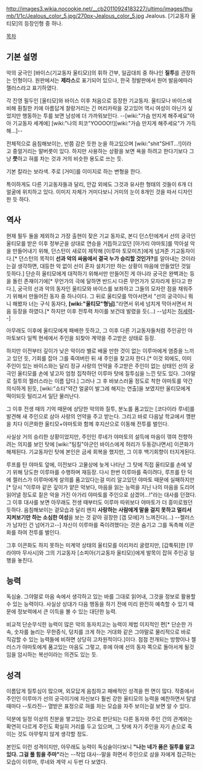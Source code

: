 http://images3.wikia.nocookie.net/__cb20110924183227/ultimo/images/thumb/1/1c/Jealous_color_5.jpg/270px-Jealous_color_5.jpg
Jealous. 
[기교동자 울티모]의 등장인형 중 하나. 

[[목차]]

== 기본 설명 ==
악의 궁극인 [바이스(기교동자 울티모)]의 휘하 간부, 일곱대죄 중 하나인 '''질투'''를 관장하는 인형이다. 원판에서는 '''제라스'''로 표기되어 있으나, 한국 정발판에서 원어 발음에따라 젤러스라고 표기하였다.

각 진영 필두인 [울티모]와 바이스 이후 처음으로 등장한 기교동자. 울티모나 바이스에 비해 훤칠한 키에 아름답게 찰랑거리는 긴 머리카락을 갖고있어 역시 여성이 아닌가 싶었지만 행동하는 투를 보면 남성에 더 가까워보인다. --[wiki:"가슴 만지게 해주세요"아아 기교동자 세계에] [wiki:"나의 피코"YOOOO!!][wiki:"가슴 만지게 해주세요"가 가득해...]--

전체적으로 음침해보이는, 반쯤 감은 듯한 눈을 하고있으며 [wiki:"shit"SHIT...!]이라고 중얼거리는 말버릇이 있다. 하지만 사용하는 상황을 보면 욕을 하려고 한다기보다 그냥 '''쯧'''하고 혀를 차는 것과 거의 비슷한 용도로 쓰는 듯.

기본 칼라는 보라색. 주로 [거미]를 이미지로 하는 변형을 한다.

특이하게도 다른 기교동자들과 달리, 안갑 외에도 그것과 유사한 형태의 것들이 6개 더 얼굴에 위치하고 있다. 이미지 자체가 거미다보니 거미의 눈이 8개인 것을 따서 디자인 한 듯 하다.

== 역사 ==
현재 필두 둘을 제외하고 가장 출현이 잦은 기교 동자로, 본디 던스턴에게서 선의 궁극인 울티모를 받은 이후 정부군을 상대로 연승을 거듭하고있던 [아가리 야마토]를 막아설 악을 만들어내기 위해, 던스턴이 새로이 제작해 [이루마 토모미츠]에게 넘겨준 기교동자이다.[* 던스턴의 목적이 '''선과 악의 싸움에서 결국 누가 승리할 것인가?'''를 알아내는 것이라는걸 생각하면, 대등한 악 없이 선이 혼자 설치기만 하는 상황이 마음에 안들었던 것일 듯하다.] 단순히 울티모에게 대적하기 위해서만 만들어진 게 아니라 궁극은 완벽과는 등을 돌린 존재이기에[* 무언가의 극에 달하면 반드시 다른 무언가가 모자라게 된다고 한다.], 궁극의 선과 악의 동자인 울티모와 바이스를 보좌하고 그들의 모자란 점을 채워주기 위해서 만들어진 동자 중 하나이다. 그 뒤로 울티모를 막아서면서 "선의 궁극이니 뭐니 해봤자 너는 구식 동자다, '''[wiki:"울티모"형님]'''."라면서 위세 넘치게 막아서면서 처음 등장을 하였다.[* 하지만 이후 전투력 차이를 보건데 발렸을 듯(...) --넘치는 [[허세력]]--]

아무래도 이후에 울티모에게 패배한 듯하고, 그 이후 다른 기교동자들처럼 주인공인 야마토보다 일찍 현세에서 주인을 되찾아 계약을 주고받은 상태로 등장. 

하지만 이전부터 깊이가 낮은 악이라 별로 배울 만한 것이 없는 이루마에게 염증을 느끼고 있던 듯, 기회를 잡아 그를 죽여버린 뒤 새 주인을 찾고자 한다.[* 이것 외에도, 이미 주인이 있는 바이스와는 달리 정규 사랑의 언약을 주고받은 주인이 없는 상태인 선의 궁극인 울티모를 손에 넣고자 엄청 집착하던 이루마 탓에 질투심을 느낀 탓도 있다. 그야말로 질투의 젤러스라는 이름 답다.] 그러나 그 후 바보스러울 정도로 착한 야마토를 약간 의식하게 된듯, [wiki:"쇼타"약간 얼굴이 발그레 해지는 연출]을 보였지만 울티모에게 떡이되듯 털리고서 일단 물러난다.

그 이후 전생 때의 기억 때문에 상당한 악의와 질투, 분노를 품고있는 [코다이라 루네]를 발견해 새 주인으로 삼아 사랑의 언약을 주고 받는다. 그리고 바로 다음날 학교에서 깽판을 치다 이콘화한 울티모+야마토와 함께 후지산으로 이동해 전투를 벌인다.

사실상 거의 승리한 상황이었지만, 주인인 루네가 야마토의 설득에 마음이 꺾여 전향하려는 의지를 보인 탓에 [wiki:"팀킬"아군인 바이스에게 허리가 두동강나면서] 이콘화가 해제된다. 기교동자인 탓에 본인은 금세 회복을 했지만, 그 이후 백기회향이 터지게된다.

루프를 탄 야마토 앞에, 이전보다 고물상에 늦게 나타난 그 탓에 직접 울티모를 손에 넣기 위해 당도한 이루마를 수행하며 재등장. 다시 한번 이루마를 죽이려다, 루프를 탄 덕에 젤러스가 이루마에게 살의를 품고있다는걸 미리 알고있던 야마토 때문에 실패하지만[* 당시 "이루마 같은 깊이가 얕은 악보다, 마음을 읽는 능력을 지닌 나의 마음을 도리어 읽어낼 정도로 짙은 악을 가진 아가리 야마토를 주인으로 삼겠어...!"라는 대사를 던졌다. 그 이후 대사를 보면 아무래도 전생 때부터도 이루마 따위보다 야마토가 더 흥미로웠던 듯하다. 음침해보이는 겉모습과 달리 왠지 '''사랑하는 사람에게 말을 걸지 못하고 멀리서 지켜보기만 하는 소심한 여성'''을 보는 것 같아 굉장한 [갭 모에]가 느껴진다(...) --젤러스가 남자인 건 넘어가고--]  자신이 이루마를 죽이려했다는 것은 숨기고 그를 독촉해 이콘화를 하여 전투를 벌인다. 

그후 이콘화도 하지 못하는 미계약 상태의 울티모를 이리저리 굴렸지만, [갑툭튀]한 [무라야마 무사시]와 그의 기교동자 [소피아(기교동자 울티모)]에게 발목이 잡혀 주인공 일행을 놓친다.

== 능력 ==
독심술. 그야말로 마음 속에서 생각하고 있는 바를 그대로 읽어내, 그것을 정보로 활용할 수 있는 능력이다. 사실상 상대가 다음 행동을 하기 전에 미리 완전히 예측할 수 있기 때문에 정보력에서 큰 이득을 볼 수 있는 대단한 능력.

비교적 단순무식한 능력이 많은 악의 동자치고는 능력이 제법 이지적인 편[* 단순한 가속, 숫자를 늘리는 무한증식, 덩치를 크게 하는 거대화 같은 그야말로 물리적으로 바로 직감할 수 있는 능력들에 비하면 상당히 고차원적이다.]이다. 점점 전개되는 방향이나 젤러스가 야마토에게 품고있는 마음도 그렇고, 후에 아예 선의 동자 쪽으로 돌아서게 될것임을 암시하는 복선이라는 의견도 있는 듯.

== 성격 ==
이름답게 질투심이 많으며, 외모답게 음침하고 패배적인 성격을 띈 면이 많다. 작중에서 주인인 이루마가 선의 궁극이기에 자신보다 훨씬 강한 울티모의 능력을 예찬하면서 탐낼 때마다 --토라진-- 열받은 표정으로 혀를 차는 모습을 자주 보이는걸 보면 알 수 있다.   

덕분에 일정 이상의 친분을 쌓고있는 것으로 판단되는 다른 동자와 주인 간의 관계와는 확연히 다르게 주인도 확실히 거리를 두고 있으며, 그 탓에 자기 주인을 자기 손으로 죽이는 것도 아무렇지 않게 생각할 정도. 

본인도 이런 성격이지만, 아무래도 능력이 독심술이다보니 '''"나는 네가 품은 질투를 알고 있다. 그걸 풀 힘을 주마"'''라는 --작업 대사--말을 하면서 주인으로 삼을 자에게 접근하는 모습이 이루마, 루네와 계약 시 두번 다 보였다.
